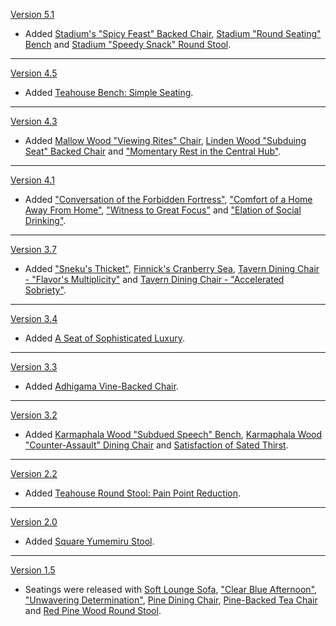 {{Change History/Header}}
[[Version 5.1]]
* Added [[Stadium's "Spicy Feast" Backed Chair]], [[Stadium "Round Seating" Bench]] and [[Stadium "Speedy Snack" Round Stool]].
----
[[Version 4.5]]
* Added [[Teahouse Bench: Simple Seating]].
----
[[Version 4.3]]
* Added [[Mallow Wood "Viewing Rites" Chair]], [[Linden Wood "Subduing Seat" Backed Chair]] and [["Momentary Rest in the Central Hub"]].
----
[[Version 4.1]]
* Added [["Conversation of the Forbidden Fortress"]], [["Comfort of a Home Away From Home"]], [["Witness to Great Focus"]] and [["Elation of Social Drinking"]].
----
[[Version 3.7]]
* Added [["Sneku's Thicket"]], [[Finnick's Cranberry Sea]], [[Tavern Dining Chair - "Flavor's Multiplicity"]] and [[Tavern Dining Chair - "Accelerated Sobriety"]].
----
[[Version 3.4]]
* Added [[A Seat of Sophisticated Luxury]].
----
[[Version 3.3]]
* Added [[Adhigama Vine-Backed Chair]].
----
[[Version 3.2]]
* Added [[Karmaphala Wood "Subdued Speech" Bench]], [[Karmaphala Wood "Counter-Assault" Dining Chair]] and [[Satisfaction of Sated Thirst]].
----
[[Version 2.2]]
* Added [[Teahouse Round Stool: Pain Point Reduction]].
----
[[Version 2.0]]
* Added [[Square Yumemiru Stool]].
----
[[Version 1.5]]
* Seatings were released with [[Soft Lounge Sofa]], [["Clear Blue Afternoon"]], [["Unwavering Determination"]], [[Pine Dining Chair]], [[Pine-Backed Tea Chair]] and [[Red Pine Wood Round Stool]].